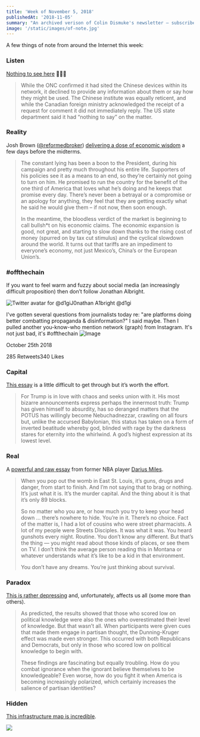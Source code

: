 ```yaml
---
title: 'Week of November 5, 2018'
publishedAt: '2018-11-05'
summary: "An archived verison of Colin Dismuke's newsletter – subscribe to get it in your inbox."
image: '/static/images/of-note.jpg'
---
```


A few things of note from around the Internet this week:

### Listen

[Nothing to see
here](https://www.scmp.com/news/china/society/article/2169474/canada-installs-chinese-underwater-monitoring-devices-next-us)
🤷🏼‍♂️

> While the ONC confirmed it had sited the Chinese devices within its
> network, it declined to provide any information about them or say how
> they might be used. The Chinese institute was equally reticent, and
> while the Canadian foreign ministry acknowledged the receipt of a
> request for comment it did not immediately reply. The US state
> department said it had “nothing to say” on the matter.

### Reality

Josh Brown
([@reformedbroker](https://thereformedbroker.com/2018/10/23/and-now-a-reality-check/))
[delivering a dose of economic
wisdom](https://thereformedbroker.com/2018/10/23/and-now-a-reality-check/)
a few days before the midterms.

> The constant lying has been a boon to the President, during his
> campaign and pretty much throughout his entire life. Supporters of his
> policies see it as a means to an end, so they’re certainly not going
> to turn on him. He promised to run the country for the benefit of the
> one third of America that loves what he’s doing and he keeps that
> promise every day. There’s never been a betrayal or a compromise or an
> apology for anything, they feel that they are getting exactly what he
> said he would give them – if not now, then soon enough.
>
> In the meantime, the bloodless verdict of the market is beginning to
> call bullsh\*t on his economic claims. The economic expansion is good,
> not great, and starting to slow down thanks to the rising cost of
> money (spurred on by tax cut stimulus) and the cyclical slowdown
> around the world. It turns out that tariffs are an impediment to
> everyone’s economy, not just Mexico’s, China’s or the European
> Union’s.

### \#offthechain

If you want to feel warm and fuzzy about social media (an increasingly
difficult proposition) then don’t follow Jonathan Albright.

[](https://twitter.com/d1gi/status/1055566258480074752?s=21)

![Twitter avatar for
@d1gi](https://cdn.substack.com/image/twitter_name/w_36/d1gi.jpg)J0nathan
A1bright @d1gi

I've gotten several questions from journalists today re: "are platforms
doing better combatting propaganda & disinformation?" I said maybe. Then
I pulled another you-know-who mention network (graph) from Instagram.
It's not just bad, it's \#offthechain
![Image](https://pbs.twimg.com/media/DqYfsJ4XQAItrIm.jpg)

October 25th 2018

285 Retweets340 Likes

### Capital

[This
essay](http://criticallegalthinking.com/2018/10/25/trump-or-capital-in-the-oval-office/)
is a little difficult to get through but it’s worth the effort.

> For Trump is in love with chaos and seeks union with it. His most
> bizarre announcements express perhaps the innermost truth: Trump has
> given himself to absurdity, has so deranged matters that the POTUS has
> willingly become Nebuchadnezzar, crawling on all fours but, unlike the
> accursed Babylonian, this status has taken on a form of inverted
> beatitude whereby god, blinded with rage by the darkness stares for
> eternity into the whirlwind. A god’s highest expression at its lowest
> level.

### Real

A [powerful and raw
essay](https://www.theplayerstribune.com/en-us/articles/what-the-hell-happened-to-darius-miles)
from former NBA player [Darius
Miles](https://cdn.theplayerstribune.com/uploads/27de3b87-2taps.gif?width=1000).

> When you pop out the womb in East St. Louis, it’s guns, drugs and
> danger, from start to finish. And I’m not saying that to brag or
> nothing. It’s just what it is. It’s the murder capital. And the thing
> about it is that it’s only 89 blocks.
>
> So no matter who you are, or how much you try to keep your head down …
> there’s nowhere to hide. You’re in it. There’s no choice. Fact of the
> matter is, I had a lot of cousins who were street pharmacists. A lot
> of my people were Streets Disciples. It was what it was. You heard
> gunshots every night. Routine. You don’t know any different. But
> that’s the thing ― you might read about those kinds of places, or see
> them on TV. I don’t think the average person reading this in Montana
> or whatever understands what it’s like to be a kid in that
> environment.
>
> You don’t have any dreams. You’re just thinking about survival.

### Paradox

[This is rather
depressing](https://www.psychologytoday.com/us/blog/mind-in-the-machine/201808/the-dunning-kruger-effect-may-help-explain-trumps-support)
and, unfortunately, affects us all (some more than others).

> As predicted, the results showed that those who scored low on
> political knowledge were also the ones who overestimated their level
> of knowledge. But that wasn’t all. When participants were given cues
> that made them engage in partisan thought, the Dunning-Kruger effect
> was made even stronger. This occurred with both Republicans and
> Democrats, but only in those who scored low on political knowledge to
> begin with.
>
> These findings are fascinating but equally troubling. How do you
> combat ignorance when the ignorant believe themselves to be
> knowledgeable? Even worse, how do you fight it when America is
> becoming increasingly polarized, which certainly increases the
> salience of partisan identities?

### Hidden

[This infrastructure map is
incredible](https://openinframap.org/#2/26/12).

[![](https://bucketeer-e05bbc84-baa3-437e-9518-adb32be77984.s3.amazonaws.com/public/images/931e984d-29fe-439b-9f9f-19cdba6550c2_3340x1752)](https://cdn.substack.com/image/fetch/f_auto,q_auto:good,fl_progressive:steep/https%3A%2F%2Fbucketeer-e05bbc84-baa3-437e-9518-adb32be77984.s3.amazonaws.com%2Fpublic%2Fimages%2F931e984d-29fe-439b-9f9f-19cdba6550c2_3340x1752)
